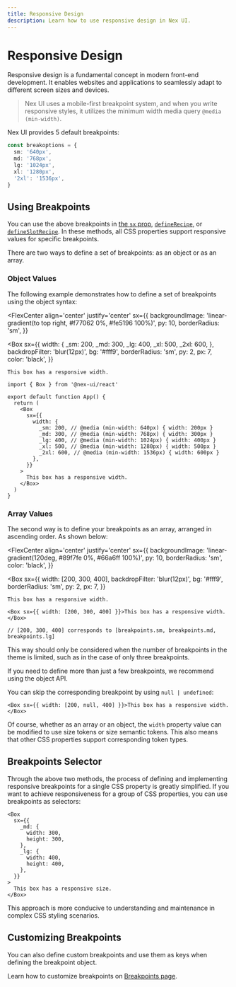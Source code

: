 ```yaml
---
title: Responsive Design
description: Learn how to use responsive design in Nex UI.
---
```



# Responsive Design

Responsive design is a fundamental concept in modern front-end development. It enables websites and applications to seamlessly adapt to different screen sizes and devices.

> Nex UI uses a mobile-first breakpoint system, and when you write responsive styles, it utilizes the minimum width media query `@media (min-width)`.

Nex UI provides 5 default breakpoints:

```ts
const breakoptions = {
  sm: '640px',
  md: '768px',
  lg: '1024px',
  xl: '1280px',
  '2xl': '1536px',
}
```

## Using Breakpoints

You can use the above breakpoints in [the `sx` prop](/docs/styling/sx-prop), [`defineRecipe`](/docs/styling/recipes), or [`defineSlotRecipe`](/docs/styling/slot-recipes).
In these methods, all CSS properties support responsive values for specific breakpoints.

There are two ways to define a set of breakpoints: as an object or as an array.

### Object Values

The following example demonstrates how to define a set of breakpoints using the object syntax:

<FlexCenter
  align='center'
  justify='center'
  sx={{
    backgroundImage: 'linear-gradient(to top right, #f77062 0%, #fe5196 100%)',
    py: 10,
    borderRadius: 'sm',
  }}
>
  <Box
    sx={{
      width: {
        _sm: 200,
        _md: 300,
        _lg: 400,
        _xl: 500,
        _2xl: 600,
      },
      backdropFilter: 'blur(12px)',
      bg: '#fff9',
      borderRadius: 'sm',
      py: 2,
      px: 7,
      color: 'black',
    }}
  >
    This box has a responsive width.
  </Box>
</FlexCenter>

```tsx
import { Box } from '@nex-ui/react'

export default function App() {
  return (
    <Box
      sx={{
        width: {
          _sm: 200, // @media (min-width: 640px) { width: 200px }
          _md: 300, // @media (min-width: 768px) { width: 300px }
          _lg: 400, // @media (min-width: 1024px) { width: 400px }
          _xl: 500, // @media (min-width: 1280px) { width: 500px }
          _2xl: 600, // @media (min-width: 1536px) { width: 600px }
        },
      }}
    >
      This box has a responsive width.
    </Box>
  )
}
```

### Array Values

The second way is to define your breakpoints as an array, arranged in ascending order. As shown below:

<FlexCenter
  align='center'
  justify='center'
  sx={{
    backgroundImage: 'linear-gradient(120deg, #89f7fe 0%, #66a6ff 100%)',
    py: 10,
    borderRadius: 'sm',
    color: 'black',
  }}
>
  <Box
    sx={{
      width: [200, 300, 400],
      backdropFilter: 'blur(12px)',
      bg: '#fff9',
      borderRadius: 'sm',
      py: 2,
      px: 7,
    }}
  >
    This box has a responsive width.
  </Box>
</FlexCenter>

```tsx
<Box sx={{ width: [200, 300, 400] }}>This box has a responsive width.</Box>

// [200, 300, 400] corresponds to [breakpoints.sm, breakpoints.md, breakpoints.lg]
```

<Callout type='info'>
This way should only be considered when the number of breakpoints in the theme is limited, such as in the case of only three breakpoints.

If you need to define more than just a few breakpoints, we recommend using the object API.

</Callout>

You can skip the corresponding breakpoint by using `null | undefined`:

```tsx
<Box sx={{ width: [200, null, 400] }}>This box has a responsive width.</Box>
```

Of course, whether as an array or an object, the `width` property value can be modified to use size tokens or size semantic tokens. This also means that other CSS properties support corresponding token types.

## Breakpoints Selector

Through the above two methods, the process of defining and implementing responsive breakpoints for a single CSS property is greatly simplified. If you want to achieve responsiveness for a group of CSS properties, you can use breakpoints as selectors:

```tsx
<Box
  sx={{
    _md: {
      width: 300,
      height: 300,
    },
    _lg: {
      width: 400,
      height: 400,
    },
  }}
>
  This box has a responsive size.
</Box>
```

This approach is more conducive to understanding and maintenance in complex CSS styling scenarios.

## Customizing Breakpoints

You can also define custom breakpoints and use them as keys when defining the breakpoint object.

Learn how to customize breakpoints on [Breakpoints page](/docs/customization/breakpoints).

